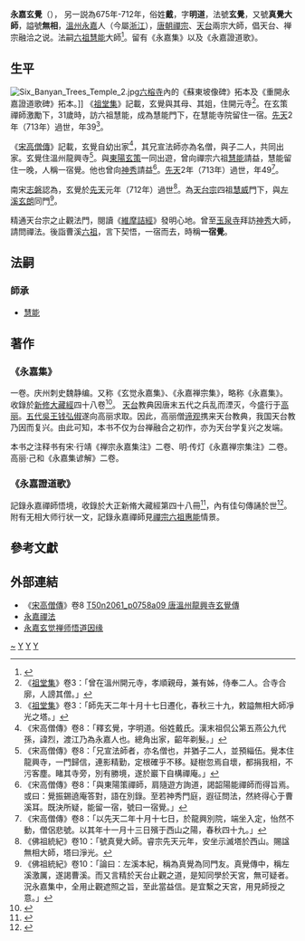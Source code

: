 '''永嘉玄覺'''（{{bd|665年||712年|catIdx=Y}}），  另一説為675年-712年，俗姓'''戴'''，字'''明道'''，法號'''玄覺'''，又號'''真覺大師'''，謚號'''無相'''，[[温州_(古代)|溫州]][[永嘉|永嘉]]人（今屬[[浙江|浙江]]），[[唐朝|唐朝]][[禪宗|禪宗]]、[[天台宗|天台]]兩宗大師，倡天台、禅宗融洽之说。法嗣[[六祖慧能|六祖慧能]]大師<ref name="永嘉玄覺">{{Cite web |url=http://www.book853.com/show.aspx?id=2437&cid=53&page=19 |title=永嘉玄覺禪師悟道因緣  |access-date=2020-08-18 |archive-date=2021-01-23 |archive-url=https://web.archive.org/web/20210123200822/http://book853.com/show.aspx?id=2437&cid=53&page=19 |dead-url=no }}</ref>。留有《永嘉集》以及《永嘉證道歌》。

== 生平 ==
[[File:Six_Banyan_Trees_Temple_2.jpg|thumb]][[六榕寺|六榕寺]]內的《蘇東坡像碑》拓本及《重開永嘉證道歌碑》拓本。]]
《[[祖堂集|祖堂集]]》記載，玄覺與其母、其姐，住開元寺<ref>《[[祖堂集|祖堂集]]》卷3：「曾在溫州開元寺，孝順親母，兼有姊，侍奉二人。合寺合廓，人謗其僧。」</ref>。在玄策禪師激勵下，31歲時，訪六祖慧能，成為慧能門下，在慧能寺院留住一宿。[[先天_(唐朝)|先天]]2年（713年）過世，年39<ref>《[[祖堂集|祖堂集]]》卷3：「師先天二年十月十七日遷化，春秋三十九，敕謚無相大師凈光之塔。」</ref>。

《[[宋高僧傳|宋高僧傳]]》記載，玄覺自幼出家<ref>《宋高僧傳》卷8：「釋玄覺，字明道。俗姓戴氏。漢末祖侃公第五燕公九代孫，諱烈，渡江乃為永嘉人也。總角出家，齠年剃髮。」</ref>，其兄宣法師亦為名僧，與子二人，共同出家。玄覺住溫州龍興寺<ref>《宋高僧傳》卷8：「兄宣法師者，亦名僧也，并猶子二人，並預緇伍。覺本住龍興寺，一門歸信，連影精勤，定根確乎不移。疑樹忽焉自壞，都捐我相，不污客塵。睹其寺旁，別有勝境，遂於巖下自構禪庵。」</ref>。與[[東陽玄策|東陽玄策]]一同出遊，曾向禪宗六祖[[慧能|慧能]]請益，慧能留住一晚，人稱一宿覺。他也曾向[[神秀|神秀]]請益<ref>《宋高僧傳》卷8：「與東陽策禪師，肩隨遊方詢道，謁韶陽能禪師而得旨焉。或曰：覺振錫遶庵答對，語在別錄。至若神秀門庭，遐征問法，然終得心于曹溪耳。既決所疑，能留一宿，號曰一宿覺。」</ref>。[[先天_(唐朝)|先天]]2年（713年）過世，年49<ref>《宋高僧傳》卷8：「以先天二年十月十七日，於龍興別院，端坐入定，怡然不動，僧侶悲號。以其年十一月十三日殯于西山之陽，春秋四十九。」</ref>。

南宋[[志磐|志磐]]認為，玄覺於[[先天_(唐朝)|先天]]元年（712年）過世<ref>《佛祖統紀》卷10：「號真覺大師。睿宗先天元年，安坐示滅塔於西山。賜諡無相大師，塔曰淨光。</ref>。為[[天台宗|天台宗]]四祖[[慧威|慧威]]門下，與[[左溪玄朗|左溪玄朗]]同門<ref>《佛祖統紀》卷10：「論曰：左溪本紀，稱為真覺為同門友。真覺傳中，稱左溪激厲，遂謁曹溪。而又言精於天台止觀之道，是知同學於天宮，無可疑者。況永嘉集中，全用止觀遮照之旨，至此當益信。是宜繫之天宮，用見師授之意。」</ref>。

精通天台宗之止觀法門，閱讀《[[維摩詰經|維摩詰經]]》發明心地。曾至[[玉泉寺|玉泉寺]]拜訪[[神秀|神秀]]大師，請問禪法。後詣曹溪[[六祖|六祖]]，言下契悟，一宿而去，時稱'''一宿覺'''。

== 法嗣 ==
=== 師承 ===
* [[慧能|慧能]]

== 著作 ==
=== 《永嘉集》 ===
一卷。庆州刺史魏静编。又称《玄觉永嘉集》、《永嘉禅宗集》，略称《永嘉集》。
收錄於[[新修大藏經|新修大藏經]]四十八卷<ref>{{Cite web |url=http://cbeta.org/result/T48/T48n2013.htm |title=CBETA T48 No. 2013 《禪宗永嘉集》 |access-date=2011-12-13 |archive-date=2016-03-04 |archive-url=https://web.archive.org/web/20160304103621/http://cbeta.org/result/T48/T48n2013.htm |dead-url=yes }}</ref>。
[[天台宗|天台]]教典因唐末五代之兵乱而湮灭，今盛行于[[高丽|高丽]]。[[五代|五代]][[吳王|吳王]][[钱弘俶|钱弘俶]]遂向高丽求取。因此，高丽僧[[谛观|谛观]]携来天台教典，我国天台教乃因而复兴。由此可知，本书不仅为台禅融合之初作，亦为天台学复兴之发端。 

本书之注释书有宋·行靖《禅宗永嘉集注》二卷、明·传灯《永嘉禅宗集注》二卷。高丽·己和《永嘉集谚解》二卷。

=== 《永嘉證道歌》 ===
記錄永嘉禪師悟境，收錄於大正新脩大藏經第四十八冊<ref>{{Cite web |url=http://www.cbeta.org/result/T48/T48n2014.htm |title=CBETA T48 No. 2014 《永嘉證道歌》 |access-date=2011-12-13 |archive-date=2011-08-14 |archive-url=https://web.archive.org/web/20110814205805/http://www.cbeta.org/result/T48/T48n2014.htm |dead-url=no }}</ref>，內有佳句傳誦於世<ref>{{quote|絕學無為閒道人。不除妄想不求真。無明實性即佛性。幻化空身即法身。}}{{quote|夢裏明明有六趣，覺後空空無大千。}}
</ref>。附有无相大师行状一文，記錄永嘉禪師見[[禪宗|禪宗]][[六祖惠能|六祖惠能]]情景。

== 參考文獻 ==
{{Reflist|2}}

== 外部連結 ==
{{wikisource|佛學大辭典/永嘉}}
{{wikisource|佛學大辭典/永嘉集}}
* 《[[宋高僧傳|宋高僧傳]]》卷8 [http://www.cbeta.org/cgi-bin/goto.pl?linehead=T50n2061_p0758a09  T50n2061_p0758a09 唐溫州龍興寺玄覺傳] {{Wayback|url=http://www.cbeta.org/cgi-bin/goto.pl?linehead=T50n2061_p0758a09 |date=20190601183828 }}
* [https://www.fozang.org.tw/yuncha.htm 永嘉禪法] {{Wayback|url=https://www.fozang.org.tw/yuncha.htm |date=20210415113845 }}
* [https://www.nanputuo.com/nptsub/html/201103/3014595973499.html 永嘉玄觉禅师悟道因缘] {{Wayback|url=https://www.nanputuo.com/nptsub/html/201103/3014595973499.html |date=20210114234717 }}

{{惠能五大弟子}}

{{Authority control}}
{{DEFAULTSORT:}}
[[Category:戴姓|~]]
[[Category:唐朝僧人|Y]]
[[Category:天台宗|Y]]
[[Category:禪僧|Y]]